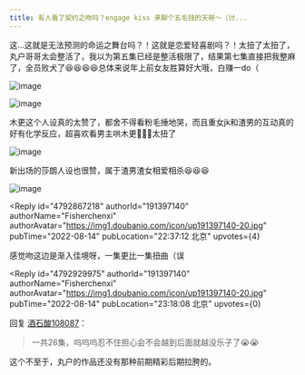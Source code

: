 ```yaml
---
title: 有人看了契约之吻吗？engage kiss 来聊个五毛钱的天呀～（讨...
---
```



<Forum groupName="动画番剧" groupUrl="https://www.douban.com/group/596353/" archivedAt="2025-05-16T15:09:01.780Z">
  <Post
    id="272924058"
    title="有人看了契约之吻吗？engage kiss 来聊个五毛钱的天呀～（讨..."
    url="https://www.douban.com/group/topic/272924058/?_spm_id=MjE0NTU3NDkx"
    pubTime="2022-10-16"
    highlightUserId="191397140"
  >
这...这就是无法预测的命运之舞台吗？！这就是恋爱轻喜剧吗？！太扭了太扭了，丸户哥哥太会整活了，我以为第五集已经是整活极限了，结果第七集直接把我整麻了，全员败犬了😆😆😆😆总体来说年上前女友胜算好大哦，白赚一do（

![image](https://img1.doubanio.com/view/group_topic/l/public/p565538458.webp)

![image](https://img3.doubanio.com/view/group_topic/l/public/p565538452.webp)

木更这个人设真的太赞了，都舍不得看粉毛捶地哭，而且重女jk和渣男的互动真的好有化学反应，超喜欢看男主哄木更🤤🤤🤤太扭了

![image](https://img3.doubanio.com/view/group_topic/l/public/p565538453.webp)

新出场的莎朗人设也很赞，属于渣男渣女相爱相杀😆😆😆

![image](https://img9.doubanio.com/view/group_topic/l/public/p565538456.webp)



<Reply
  id="4792867218"
  authorId="191397140"
  authorName="Fisherchenxi"
  authorAvatar="https://img1.doubanio.com/icon/up191397140-20.jpg"
  pubTime="2022-08-14"
  pubLocation="22:37:12 北京"
  upvotes={4}
>
感觉吻这边是渐入佳境呀，一集更比一集扭曲（误
</Reply>

<Reply
  id="4792929975"
  authorId="191397140"
  authorName="Fisherchenxi"
  authorAvatar="https://img1.doubanio.com/icon/up191397140-20.jpg"
  pubTime="2022-08-14"
  pubLocation="23:18:08 北京"
  upvotes={0}
>
回复 [酒石酸108087](https://www.douban.com/people/214557491/)：
> 一共26集，呜呜呜忍不住担心会不会越到后面就越没乐子了😭😭

这个不至于，丸户的作品还没有那种前期精彩后期拉胯的。
</Reply>
  </Post>
</Forum>
